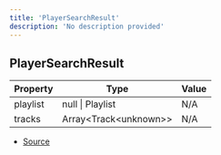 ```yaml
---
title: 'PlayerSearchResult'
description: 'No description provided'
---
```


## PlayerSearchResult

| Property | Type                    | Value |
| -------- | ----------------------- | ----- |
| playlist | null \| Playlist        | N/A   |
| tracks   | Array\<Track\<unknown>> | N/A   |

- [Source](https://github.com/androz2091/discord-player/blob/ce04b3f4c6671029ce4d4aa9090e56ac7e7f5666/packages/discord-player/src/types/types.ts#L12)
